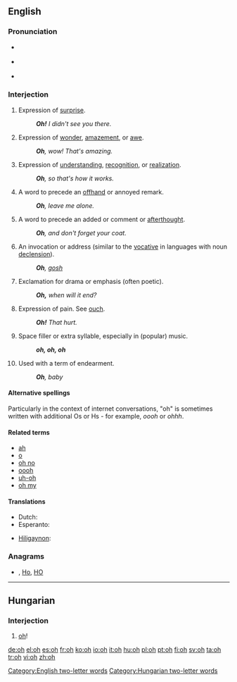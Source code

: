 {{also|OH|óh|öh}}
==English==

===Pronunciation===
* {{a|UK}} {{IPA|/əʊ/}}
* {{a|US}} {{IPA|/oʊ/}}
*: {{audio|en-us-oh-surprise.ogg|Audio (US) (surprise)}}
*: {{audio|en-us-oh-realization.ogg|Audio (US) (realization)}}
* {{rhymes|əʊ}}

===Interjection===
{{en-intj}}

# Expression of [[surprise]].
#: '''''Oh!'''  I didn't see you there.''
# Expression of [[wonder]], [[amazement]], or [[awe]].
#: '''''Oh''', wow! That's amazing.''
# Expression of [[understanding]], [[recognition]], or [[realization]].
#: '''''Oh''', so that's how it works.''
# A word to precede an [[offhand]] or annoyed remark.
#: '''''Oh''', leave me alone.''
# A word to precede an added or comment or [[afterthought]].
#: '''''Oh''', and don't forget your coat.''
# An invocation or address (similar to the [[vocative]] in languages with noun [[declension]]).
#: '''''Oh''', [[gosh]]''
# Exclamation for drama or emphasis (often poetic).
#: '''''Oh,''' when will it end?''
# Expression of pain.  See [[ouch]].
#: '''''Oh!''' That hurt.''
# Space filler or extra syllable, especially in (popular) music.
#: '''''oh, oh, oh'''''
# Used with a term of endearment.
#: '''''Oh''', baby''

====Alternative spellings====
Particularly in the context of internet conversations, "oh" is sometimes written with additional Os or Hs - for example, ''oooh'' or ''ohhh''.

====Related terms====
* [[ah]]
* [[o]]
* [[oh no]]
* [[oooh]]
* [[uh-oh]]
* [[oh my]]

====Translations====
{{trans-top|expression of surprise}}
* Dutch: {{t+|nl|o}}
* Esperanto: {{t+|eo|ho|xs=Esperanto}}
{{trans-mid}}
* [[Hiligaynon]]: {{tø|hil|abao|alt=abáo}}
{{trans-bottom}}

===Anagrams===
* {{alphagram|[[ho#English|ho]]}} , [[Ho#English|Ho]], [[HO#English|HO]]

[[Category:English two-letter words]]

----

==Hungarian==

===Interjection===
{{infl|hu|interjection}}

# [[oh#English|oh]]!

[[Category:Hungarian two-letter words]]

[[de:oh]]
[[el:oh]]
[[es:oh]]
[[fr:oh]]
[[ko:oh]]
[[io:oh]]
[[it:oh]]
[[hu:oh]]
[[pl:oh]]
[[pt:oh]]
[[fi:oh]]
[[sv:oh]]
[[ta:oh]]
[[tr:oh]]
[[vi:oh]]
[[zh:oh]]